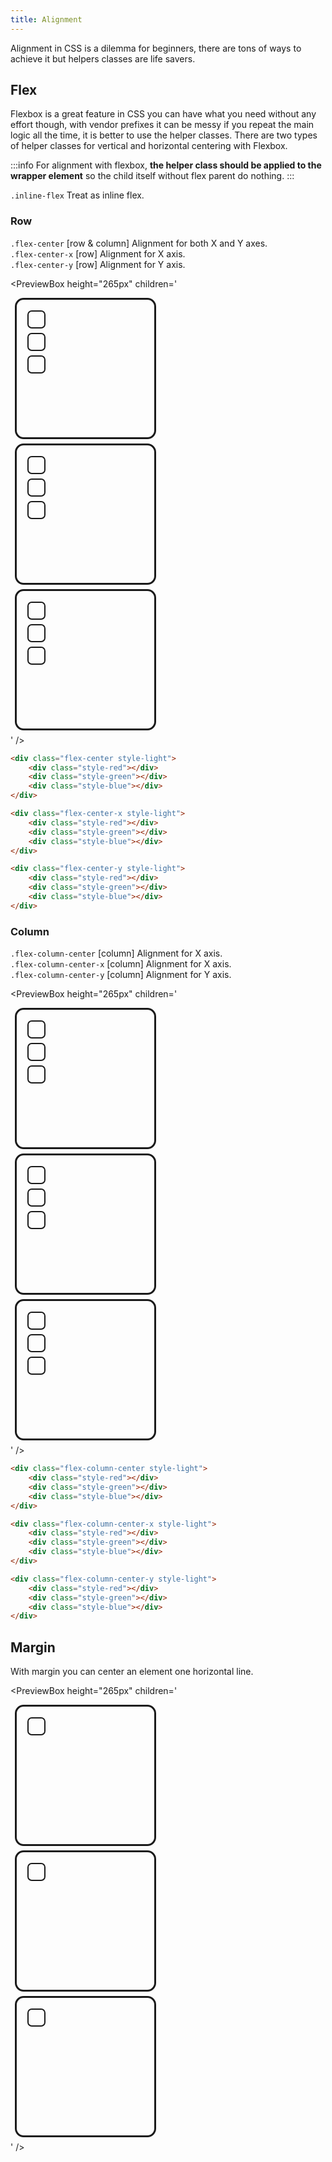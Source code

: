 ```yaml
---
title: Alignment
---
```



Alignment in CSS is a dilemma for beginners, there are tons of ways to achieve it
but helpers classes are life savers.

## Flex

Flexbox is a great feature in CSS you can have what you need without any effort though,
with vendor prefixes it can be messy if you repeat the main logic all the time,
it is better to use the helper classes.
There are two types of helper classes for vertical and horizontal centering with Flexbox.

:::info
For alignment with flexbox, **the helper class should be applied to the wrapper element** so the child itself
without flex parent do nothing.
:::

`.inline-flex` Treat as inline flex.

### Row

`.flex-center` [row & column] Alignment for both X and Y axes.  
`.flex-center-x` [row] Alignment for X axis.  
`.flex-center-y` [row] Alignment for Y axis.

<PreviewBox
	height="265px"
	children='<!DOCTYPE html>
<html lang="en">
	<head>
		<meta charset="UTF-8" />
		<meta http-equiv="X-UA-Compatible" content="IE=edge" />
		<meta name="viewport" content="width=device-width, initial-scale=1.0" />
		<link rel="stylesheet" href="https://raw.githack.com/amir2mi/FlatifyCSS/master/dist/css/flatify-min.css" />
		<title>Flex alignment classes</title>
        <style>
            .box{
                width: 200px;
                height: 200px;
				margin: 0.5em;
                border: 0.25em solid;
                border-radius: 1em;
            }
            .box-sm{
                width: 25px;
                height: 25px;
				margin: 0.5em;
                border: 0.18em solid;
                border-radius: 0.5em;
            }
        </style>
	</head>
	<div class="flex-center">
		<div class="box flex-center style-light">
			<div class="box-sm style-red"></div>
			<div class="box-sm style-green"></div>
			<div class="box-sm style-blue"></div>
		</div>
		<div class="box flex-center-x style-light">
			<div class="box-sm style-red"></div>
			<div class="box-sm style-green"></div>
			<div class="box-sm style-blue"></div>
		</div>
        	<div class="box flex-center-y style-light">
			<div class="box-sm style-red"></div>
			<div class="box-sm style-green"></div>
			<div class="box-sm style-blue"></div>
		</div>
	</div>
</html>'
/>

```html title="index.html"
<div class="flex-center style-light">
	<div class="style-red"></div>
	<div class="style-green"></div>
	<div class="style-blue"></div>
</div>

<div class="flex-center-x style-light">
	<div class="style-red"></div>
	<div class="style-green"></div>
	<div class="style-blue"></div>
</div>

<div class="flex-center-y style-light">
	<div class="style-red"></div>
	<div class="style-green"></div>
	<div class="style-blue"></div>
</div>
```

### Column

`.flex-column-center` [column] Alignment for X axis.  
`.flex-column-center-x` [column] Alignment for X axis.  
`.flex-column-center-y` [column] Alignment for Y axis.

<PreviewBox
	height="265px"
	children='<!DOCTYPE html>
<html lang="en">
	<head>
		<meta charset="UTF-8" />
		<meta http-equiv="X-UA-Compatible" content="IE=edge" />
		<meta name="viewport" content="width=device-width, initial-scale=1.0" />
		<link rel="stylesheet" href="https://raw.githack.com/amir2mi/FlatifyCSS/master/dist/css/flatify-min.css" />
		<title>Flex alignment classes</title>
        <style>
            .box{
                width: 200px;
                height: 200px;
				margin: 0.5em;
                border: 0.25em solid;
                border-radius: 1em;
            }
            .box-sm{
                width: 25px;
                height: 25px;
				margin: 0.5em;
                border: 0.18em solid;
                border-radius: 0.5em;
            }
        </style>
	</head>
	<div class="flex-center">
		<div class="box flex-column-center style-light">
			<div class="box-sm style-red"></div>
			<div class="box-sm style-green"></div>
			<div class="box-sm style-blue"></div>
		</div>
		<div class="box flex-column-center-x style-light">
			<div class="box-sm style-red"></div>
			<div class="box-sm style-green"></div>
			<div class="box-sm style-blue"></div>
		</div>
        	<div class="box flex-column-center-y style-light">
			<div class="box-sm style-red"></div>
			<div class="box-sm style-green"></div>
			<div class="box-sm style-blue"></div>
		</div>
	</div>
</html>'
/>

```html title="index.html"
<div class="flex-column-center style-light">
	<div class="style-red"></div>
	<div class="style-green"></div>
	<div class="style-blue"></div>
</div>

<div class="flex-column-center-x style-light">
	<div class="style-red"></div>
	<div class="style-green"></div>
	<div class="style-blue"></div>
</div>

<div class="flex-column-center-y style-light">
	<div class="style-red"></div>
	<div class="style-green"></div>
	<div class="style-blue"></div>
</div>
```

## Margin

With margin you can center an element one horizontal line.

<PreviewBox
	height="265px"
	children='<!DOCTYPE html>
<html lang="en">
	<head>
		<meta charset="UTF-8" />
		<meta http-equiv="X-UA-Compatible" content="IE=edge" />
		<meta name="viewport" content="width=device-width, initial-scale=1.0" />
		<link rel="stylesheet" href="https://raw.githack.com/amir2mi/FlatifyCSS/master/dist/css/flatify-min.css" />
		<title>Flex alignment classes</title>
        <style>
            .box{
                width: 200px;
                height: 200px;
				padding: 10px;
				margin: 0.5em;
                border: 0.25em solid;
                border-radius: 1em;
            }
            .box-sm{
                width: 25px;
                height: 25px;
                border: 0.18em solid;
                border-radius: 0.5em;
            }
        </style>
	</head>
	<div class="flex-center">
		<div class="box style-light">
			<div class="box-sm margin-left style-red"></div>
		</div>
		<div class="box style-light">
			<div class="box-sm margin-center style-green"></div>
		</div>
		<div class="box style-light">
			<div class="box-sm margin-right style-blue"></div>
		</div>
	</div>
</html>'
/>

